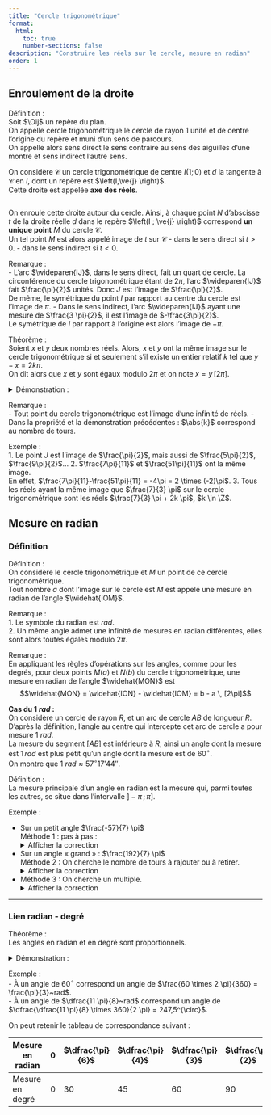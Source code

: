 ```yaml
---
title: "Cercle trigonométrique"
format:
  html:
    toc: true
    number-sections: false
description: "Construire les réels sur le cercle, mesure en radian"
order: 1
---
```



## Enroulement de la droite

::: {.bloc .def}
<span class="bloc-titre">Définition : </span><br>
Soit $\Oij$ un repère du plan. <br>
On appelle cercle trigonométrique le cercle de rayon $1$ unité et de centre l'origine du repère et muni d'un sens de parcours.<br>
On appelle alors sens direct le sens contraire au sens des aiguilles d'une montre et sens indirect l'autre sens.
:::

::: {.bloc}
On considère $\mathscr{C}$ un cercle trigonométrique de centre $I(1;0)$ et $d$ la tangente à $\mathscr{C}$ en $I$, dont un repère est $\left(I,\ve{j} \right)$.<br>
Cette droite est appelée **axe des réels**.

<div style="text-align:center;">
  <img src="../../image/enroulement.png" alt="" />
</div>

On enroule cette droite autour du cercle. Ainsi, à chaque point $N$ d'abscisse $t$ de la droite réelle $d$ dans le repère $\left(I ; \ve{j} \right)$ correspond **un unique point** $M$ du cercle $\mathscr{C}$.<br>
Un tel point $M$ est alors appelé image de $t$ sur  $\mathscr{C}$ 
- dans le sens direct si $t > 0$.
- dans le sens indirect si $t < 0$.
:::

::: {.bloc .rem}
<span class="bloc-titre">Remarque : </span><br>
- L'arc $\wideparen{IJ}$, dans le sens direct, fait un quart de cercle. La circonférence du cercle trigonométrique étant de $2 \pi$, l'arc $\wideparen{IJ}$ fait $\frac{\pi}{2}$ unités. Donc $J$ est l'image de $\frac{\pi}{2}$.  
  De même, le symétrique du point $I$ par rapport au centre du cercle est l'image de $\pi$. 
- Dans le sens indirect, l'arc $\wideparen{IJ}$ ayant une mesure de $\frac{3 \pi}{2}$, il est l'image de $-\frac{3\pi}{2}$.<br>
  Le symétrique de $I$ par rapport à l'origine est alors l'image de $- \pi$.
:::

::: {.bloc .thm}
<span class="bloc-titre">Théorème : </span><br>
Soient $x$ et $y$ deux nombres réels. Alors, $x$ et $y$ ont la même image sur le cercle trigonométrique
si et seulement s'il existe un entier relatif $k$ tel que $y - x = 2k \pi$.<br>
On dit alors que $x$ et $y$ sont égaux modulo $2 \pi$ et on note $x  = y \,[2\pi]$.
:::

<details class="bloc demo"><summary>Démonstration : </summary>
$x$ et $y$ ont pour image le même point $M$ si et seulement si, de $t$ à $t'$, l'enroulement de la droite réelle sur le cercle trigonométrique correspond à un nombre entier de tours.<br>
Le périmètre du cercle étant $2\pi$, alors $x = y + 2k\pi$, où $k \in \Z$. (Si $k > 0$, les tours sont dans le sens direct, sinon dans le sens indirect.)
</details>

::: {.bloc .rem}
<span class="bloc-titre">Remarque : </span><br>
- Tout point du cercle trigonométrique est l'image d'une infinité de réels.
- Dans la propriété et la démonstration précédentes : $\abs{k}$ correspond au nombre de tours.
:::

::: {.bloc .ex}
<span class="bloc-titre">Exemple : </span><br>
1. Le point $J$ est l'image de $\frac{\pi}{2}$, mais aussi de $\frac{5\pi}{2}$, $\frac{9\pi}{2}$...
2. $\frac{7\pi}{11}$ et $\frac{51\pi}{11}$ ont la même image.  
   En effet, $\frac{7\pi}{11}-\frac{51\pi}{11} = -4\pi = 2 \times (-2)\pi$.
3. Tous les réels ayant la même image que $\frac{7}{3} \pi$ sur le cercle trigonométrique sont les réels $\frac{7}{3} \pi + 2k \pi$, $k \in \Z$.
:::


## Mesure en radian
### Définition

::: {.bloc .def}
<span class="bloc-titre">Définition : </span><br>
On considère le cercle trigonométrique et $M$ un point de ce cercle trigonométrique. <br>
Tout nombre $a$ dont l'image sur le cercle est $M$ est appelé une mesure en radian de l'angle $\widehat{IOM}$.
:::

::: {.bloc .rem}
<span class="bloc-titre">Remarque : </span><br>
1. Le symbole du radian est *rad*.<br>
2. Un même angle admet une infinité de mesures en radian différentes, elles sont alors toutes égales modulo $2 \pi$.
:::

::: {.bloc .rem}
<span class="bloc-titre">Remarque : </span><br>
En appliquant les règles d'opérations sur les angles, comme pour les degrés, pour deux points $M (a)$ et $N (b)$ du cercle trigonométrique, une mesure en radian de l'angle $\widehat{MON}$ est  
$$\widehat{MON} = \widehat{ION} - \widehat{IOM} = b - a \, [2\pi]$$
:::

**Cas du $1\; rad$ :** <br>
On considère un cercle de rayon $R$, et un arc de cercle $AB$ de longueur $R$. D'après la définition, l'angle au centre qui intercepte cet arc de cercle a pour mesure $1~rad$.<br>
La mesure du segment $[AB]$ est inférieure à $R$, ainsi un angle dont la mesure est $1\,rad$ est plus petit qu'un angle dont la mesure est de $60^{\circ}$.<br>
On montre que $1~rad \approx 57^{\circ}17'44''$.

::: {.bloc .def}
<span class="bloc-titre">Définition : </span><br>
La mesure principale d'un angle en radian est la mesure qui, parmi toutes les autres, se situe dans l'intervalle $]-\pi \, ; \, \pi]$.
:::

::: {.bloc .ex}
<span class="bloc-titre">Exemple : </span><br>

- Sur un petit angle $\frac{-57}{7} \pi$<br>
  Méthode 1 : pas à pas :<br>
<details class="bloc cor"><summary>Afficher la correction</summary>
  $\frac{-57}{7} \pi < -\pi$ (on n’a donc pas assez de tours …)
  - $\frac{-57}{7} \pi + 2\pi = \frac{-57+14}{7}\pi = \frac{-43}{7} \pi$ et $\frac{-43}{7} \pi < -\pi$
  - $\frac{-43}{7} \pi + 2\pi = \frac{-43+14}{7}\pi = \frac{-29}{7} \pi$ et $\frac{-29}{7} \pi < -\pi$
  - $\frac{-29}{7} \pi + 2\pi = \frac{-29+14}{7}\pi = \frac{-15}{7} \pi$ et $\frac{-15}{7} \pi < -\pi$
  - $\frac{-15}{7} \pi + 2\pi = \frac{-15+14}{7}\pi = \frac{-1}{7} \pi$ et $- \pi < \frac{-1}{7} \pi \leqslant  \pi$  
  Ainsi la mesure principale de l'angle est $\frac{-\pi}{7}$.<br>
</details>

- Sur un angle « grand » : $\frac{192}{7} \pi$  <br>
  Méthode 2 : On cherche le nombre de tours à rajouter ou à retirer.<br>
<details class="bloc cor"><summary>Afficher la correction</summary>
  Pour tout $k \in \Z$, 
  $$
  \begin{aligned}
  -\pi <\frac{192}{7} \pi +2k\pi \leqslant \pi &\Longleftrightarrow -\pi - \frac{192}{7} \pi  \leqslant  2k\pi \leqslant \pi - \frac{192}{7} \pi \\
  &\Longleftrightarrow - \frac{199}{7} \pi  \leqslant  2k\pi \leqslant - \frac{185}{7} \pi \\
  &\Longleftrightarrow - \frac{199}{14} \leqslant  k \leqslant - \frac{185}{14}\\
  &\Longleftrightarrow -14,2 < k <-13,2
  \end{aligned}
  $$
  On déduit donc que $k=-14$.<br>
  $\frac{192}{7} \pi - 14 \times 2 \pi = \frac{192}{7} \pi - 28 \pi = \frac{192}{7} \pi - \frac{196}{7} \pi = - \frac{4}{7} \pi$.<br>
  Cette dernière valeur est la mesure principale.<br>
</details>

- Méthode 3 : On cherche un multiple.<br>
  <details class="bloc cor"><summary>Afficher la correction</summary>
  On a, pour tout $k \in \Z$, $\frac{192}{7} \pi - 2k\pi = \frac{192\pi - 14k\pi}{7}$.<br>
  On cherche dans la table de $14$ le multiple le plus proche de $192$.<br>
  $13 \times 14 = 182$ et $14 \times 14 = 196$, le multiple le plus proche est donc $196$.<br>
  Ainsi on prend $k=14$.
  </details>
:::

---

### Lien radian - degré

::: {.bloc .thm}
<span class="bloc-titre">Théorème : </span><br>
Les angles en radian et en degré sont proportionnels.
:::

<details class="bloc demo"><summary>Démonstration : </summary>
Soit le cercle trigonométrique, et $M$ image du réel $\alpha$, alors $\widehat{IOM}$ a pour mesure en radian $\alpha$.<br>
Soit $a$ la mesure en degré de cet angle, alors 
$$a= \frac{360 \times \alpha}{2\pi}.$$
</details>

::: {.bloc .ex}
<span class="bloc-titre">Exemple : </span><br>
- À un angle de $60^{\circ}$ correspond un angle de $\frac{60 \times 2 \pi}{360} = \frac{\pi}{3}~rad$.  
- À un angle de $\dfrac{11 \pi}{8}~rad$ correspond un angle de $\dfrac{\dfrac{11 \pi}{8} \times 360}{2 \pi} = 247,5^{\circ}$.
:::

On peut retenir le tableau de correspondance suivant :

| Mesure en radian | $0$ | $\dfrac{\pi}{6}$ | $\dfrac{\pi}{4}$ | $\dfrac{\pi}{3}$ | $\dfrac{\pi}{2}$ | $\pi$ | $2\pi$ |
|---|---|---|---|---|---|---|---|
| Mesure en degré  | $0$ | $30$ | $45$ | $60$ | $90$ | $180$ | $360$ |
